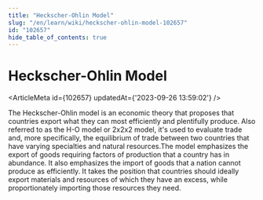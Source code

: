 ```yaml
---
title: "Heckscher-Ohlin Model"
slug: "/en/learn/wiki/heckscher-ohlin-model-102657"
id: "102657"
hide_table_of_contents: true
---
```



# Heckscher-Ohlin Model

<ArticleMeta id={102657} updatedAt={'2023-09-26 13:59:02'} />
<div className='border-solid border-b border-t-0 my-4 border-[var(--ifm-color-gray-300)]' />

The Heckscher-Ohlin model is an economic theory that proposes that countries export what they can most efficiently and plentifully produce. Also referred to as the H-O model or 2x2x2 model, it's used to evaluate trade and, more specifically, the equilibrium of trade between two countries that have varying specialties and natural resources.The model emphasizes the export of goods requiring factors of production that a country has in abundance. It also emphasizes the import of goods that a nation cannot produce as efficiently. It takes the position that countries should ideally export materials and resources of which they have an excess, while proportionately importing those resources they need.
